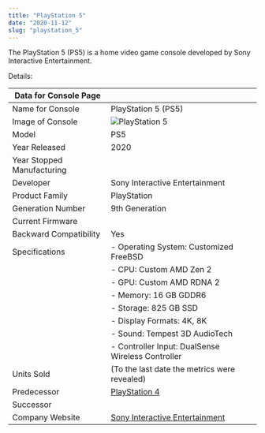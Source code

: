 ```yaml
---
title: "PlayStation 5"
date: "2020-11-12"
slug: "playstation_5"
---
```


The PlayStation 5 (PS5) is a home video game console developed by Sony Interactive Entertainment.

Details:

| Data for Console Page               |                                                  |
|-----------------------------------|--------------------------------------------------|
| Name for Console                  | PlayStation 5 (PS5)                              |
| Image of Console                  | ![PlayStation 5](link_to_image)                |
| Model                             | PS5                                              |
| Year Released                     | 2020                                           |
| Year Stopped Manufacturing        |                                                  |
| Developer                         | Sony Interactive Entertainment                 |
| Product Family                    | PlayStation                                      |
| Generation Number                 | 9th Generation                                   |
| Current Firmware                  |                                                  |
| Backward Compatibility            | Yes                                              |
| Specifications                    | - Operating System: Customized FreeBSD          |
|                                   | - CPU: Custom AMD Zen 2                        |
|                                   | - GPU: Custom AMD RDNA 2                       |
|                                   | - Memory: 16 GB GDDR6                           |
|                                   | - Storage: 825 GB SSD                           |
|                                   | - Display Formats: 4K, 8K                     |
|                                   | - Sound: Tempest 3D AudioTech                   |
|                                   | - Controller Input: DualSense Wireless Controller|
| Units Sold                        | (To the last date the metrics were revealed)    |
| Predecessor                       | [PlayStation 4](link_to_previous_console)     |
| Successor                         |                                                  |
| Company Website                   | [Sony Interactive Entertainment](company_website)|
